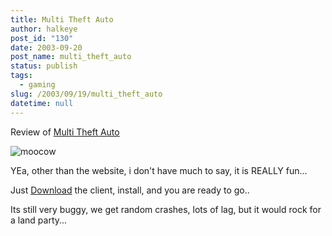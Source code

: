 ```yaml
---
title: Multi Theft Auto
author: halkeye
post_id: "130"
date: 2003-09-20
post_name: multi_theft_auto
status: publish
tags:
  - gaming
slug: /2003/09/19/multi_theft_auto
datetime: null
---
```


Review of [Multi Theft Auto](https://web.archive.org/web/20180307003844/https://mtavc.com/)

![moocow](2956_f5f06c8aba2da87601eb0384c0d65c0d.jpg)

  

YEa, other than the website, i don't have much to say, it is REALLY fun...

Just [Download](https://web.archive.org/web/20180307003844/https://mtavc.com/) the client, install, and you are ready to go..

Its still very buggy, we get random crashes, lots of lag, but it would rock for a land party...
